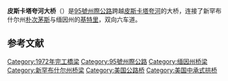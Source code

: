 {{Infobox bridge
|bridge_name   = Piscataqua River Bridge<br>皮斯卡塔夸河大桥
|image         = Piscataqua River Bridge 01.jpg
|caption       = 在[[基特里|基特里]]的[[Sarah_Mildred_Long_Bridge|Sarah Mildred Long Bridge]]上看皮斯卡塔夸河大桥
|official_name = Piscataqua River Bridge
|carries       = {{jct|country=USA|I|95}}
|crosses       = [[皮斯卡塔夸河|皮斯卡塔夸河]]
|locale        = 新罕布什尔州[[朴次茅斯_(新罕布什尔州)|朴次茅斯]]与缅因州[[基特里|基特里]]
|maint         = [[New_Hampshire_Department_of_Transportation|New Hampshire Department of Transportation]]<ref>{{cite web|url=http://www.gencourt.state.nh.us/rsa/html/XX/228/228-40.htm|title=Section 228:40 Piscataqua River Bridge;  Maintenance.|author=NH General Court|accessdate=2006-10-02|archive-date=2021-10-08|archive-url=https://web.archive.org/web/20211008092313/http://www.gencourt.state.nh.us/rsa/html/XX/228/228-40.htm|dead-url=no}}</ref>
|id            = 021702580012800<ref>{{cite web|url=http://nationalbridges.com/nbi_record.php |title=National Bridge Inventory  Bridges - 021702510010800 |author=Nationalbridges.com |accessdate=2006-09-29 |deadurl=yes |archiveurl=https://web.archive.org/web/20070927030627/http://nationalbridges.com/nbi_record.php |archivedate=2007-09-27 }}</ref>
|design        = [[Steel|Steel]] [[through_arch_bridge|through arch bridge]]
|mainspan      =
|length        = 1372.5 m (4,503 ft)
|width         = 29.9 m (98 ft)
|height        =
|clearance     = 7.1 m (23.3 ft)
|below         = 41.1 m (134.8 ft)
|traffic       = 60700 (1990)
|open          = 1972
|closed        =
|map_cue       =
|map_image     =
|map_text      =
|map_width     =
|coordinates   = {{coord|43.092788|-70.766158|display=inline,title}}
}}
'''皮斯卡塔夸河大桥'''（{{lang-en|Piscataqua River Bridge}}）是[[95號州際公路|95號州際公路]]跨越[[皮斯卡塔夸河|皮斯卡塔夸河]]的大桥，连接了新罕布什尔州[[朴次茅斯_(新罕布什尔州)|朴次茅斯]]与缅因州的[[基特里|基特里]]，双向六车道。

==参考文献==
{{reflist}}

[[Category:1972年完工橋梁|Category:1972年完工橋梁]]
[[Category:95號州際公路|Category:95號州際公路]]
[[Category:缅因州桥梁|Category:缅因州桥梁]]
[[Category:新罕布什尔州桥梁|Category:新罕布什尔州桥梁]]
[[Category:美国公路桥|Category:美国公路桥]]
[[Category:美国中承式拱桥|Category:美国中承式拱桥]]